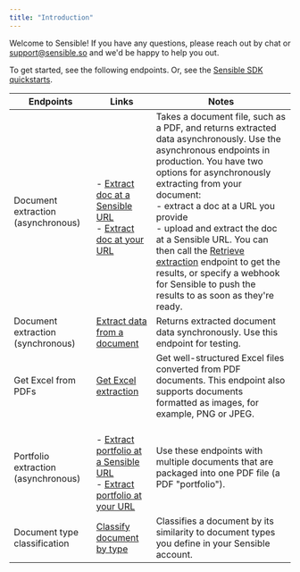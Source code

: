 ```yaml
---
title: "Introduction"
---
```


Welcome to Sensible! If you have any questions, please reach out by chat or [support@sensible.so](mailto:support@sensible.so) and we'd be happy to help you out. 

To get started, see the following endpoints. Or, see the [Sensible SDK quickstarts](/integrations/sdk-guides). 

| Endpoints                           | Links                                                                                                                                                         | Notes                                                                                                                                                                                                                                                                                                                                                                                                                                                                                  |
| ----------------------------------- | ------------------------------------------------------------------------------------------------------------------------------------------------------------- | -------------------------------------------------------------------------------------------------------------------------------------------------------------------------------------------------------------------------------------------------------------------------------------------------------------------------------------------------------------------------------------------------------------------------------------------------------------------------------------- |
| Document extraction (asynchronous)  | <br/>\- [Extract doc at a Sensible URL](/api-reference/extraction/document/extract-doc-at-a-sensible-url) <br/>\- [Extract doc at your URL](/api-reference/extraction/document/extract-doc-at-your-url)                                  | Takes a document file, such as a PDF, and returns extracted data asynchronously. Use the asynchronous endpoints in production. You have two options for asynchronously extracting from your document: <br/>\- extract a doc at a URL you provide<br/>\- upload and extract the doc at a Sensible URL. You can then call the [Retrieve extraction](/api-reference/extraction/retrieve-extractions/retrieve-extraction-by-id) endpoint to get the results, or specify a webhook for Sensible to push the results to as soon as they're ready. |
| Document extraction (synchronous)   | [Extract data from a document](/api-reference/extraction/document/extract-data-from-a-document)                                                                                       | Returns extracted document data synchronously. Use this endpoint for testing.                                                                                                                                                                                                                                                                                                                                                                                                          |
| Get Excel from PDFs                 | [Get Excel extraction](/api-reference/extraction/get-excel-from-documents/get-excel-extraction)                                                                                                       | Get well-structured Excel files converted from PDF documents. This endpoint also supports documents formatted as images, for example, PNG or JPEG.                                                                                                                                                                                                                                                                                                                                     |
| Portfolio extraction (asynchronous) | <br/>\- [Extract portfolio at a Sensible URL](/api-reference/extraction/portfolio/extract-portfolio-at-a-sensible-url)  <br/>\- [Extract portfolio at your URL](/api-reference/extraction/portfolio/extract-portfolio-at-your-url) | Use these endpoints with multiple documents that are packaged into one PDF file (a PDF "portfolio").                                                                                                                                                                                                                                                                                                                                                                                   |
| Document type classification        | [Classify document by type](/api-reference/classification/document/classify-document-sync)                                                                                                | Classifies a document by its similarity to document types you define in your Sensible account.                                                                                                                                                                                                                                                                                                                                                                                         |